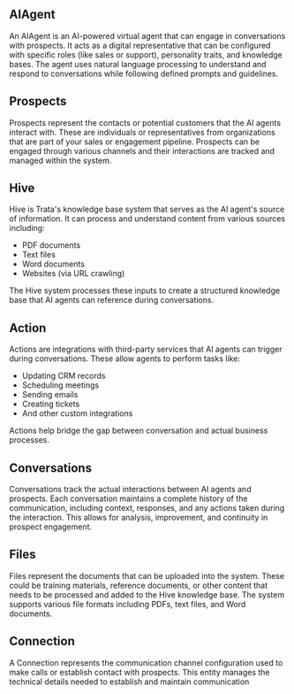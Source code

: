 ## AIAgent
An AIAgent is an AI-powered virtual agent that can engage in conversations with prospects. It acts as a digital representative that can be configured with specific roles (like sales or support), personality traits, and knowledge bases. The agent uses natural language processing to understand and respond to conversations while following defined prompts and guidelines.

## Prospects
Prospects represent the contacts or potential customers that the AI agents interact with. These are individuals or representatives from organizations that are part of your sales or engagement pipeline. Prospects can be engaged through various channels and their interactions are tracked and managed within the system.

## Hive
Hive is Trata's knowledge base system that serves as the AI agent's source of information. It can process and understand content from various sources including:
- PDF documents
- Text files
- Word documents
- Websites (via URL crawling)

The Hive system processes these inputs to create a structured knowledge base that AI agents can reference during conversations.

## Action
Actions are integrations with third-party services that AI agents can trigger during conversations. These allow agents to perform tasks like:
- Updating CRM records
- Scheduling meetings
- Sending emails
- Creating tickets
- And other custom integrations

Actions help bridge the gap between conversation and actual business processes.

## Conversations
Conversations track the actual interactions between AI agents and prospects. Each conversation maintains a complete history of the communication, including context, responses, and any actions taken during the interaction. This allows for analysis, improvement, and continuity in prospect engagement.

## Files
Files represent the documents that can be uploaded into the system. These could be training materials, reference documents, or other content that needs to be processed and added to the Hive knowledge base. The system supports various file formats including PDFs, text files, and Word documents.

## Connection
A Connection represents the communication channel configuration used to make calls or establish contact with prospects. This entity manages the technical details needed to establish and maintain communication

